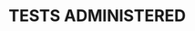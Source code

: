 # TESTS ADMINISTERED {#sec-tests} 

```{=typst}
- Comprehensive Neuropsychiatric Symptom and History Interview
- Conners' Adult ADHD Diagnostic Interview for DSM-IV (CAADID), Part I: History
- Conners' Adult ADHD Rating Scales--Self-Report: Long Version (CAARS--S:L)
- Conners' Adult ADHD Rating Scales--Observer Report: Long Version (CAARS--O:L)
- Comprehensive Executive Function Inventory Adult (CEFI Adult) Self-Report Form
- Comprehensive Executive Function Inventory Adult (CEFI Adult) Observer Form
- Advanced Clinical Solutions (ACS): Word Choice, Test of Premorbid Functioning (TOPF)
- Dot Counting Test
- Wechsler Adult Intelligence Scale, 4th ed (WAIS-4): Coding
- Wide Range Achievement Test, 5th ed (WRAT-5): Word Reading
- Neuropsychological Assessment Battery, Screener (NAB): Attention, Language, Memory, Spatial, and Executive Functions Modules
- NIH Executive Abilities--Measures and Instruments for Neurobehavioral
Evaluation and Research (NIH EXAMINER): Unstructured Task, Verbal Fluency, Behavioral Rating Scale
- California Verbal Learning Test, 3rd ed (CVLT-3), Brief Form
- Rey-Osterrieth Complex Figure Test (ROCFT)
- Trail Making Test
- Delis-Kaplan Executive Function System (D-KEFS): Color-Word Interference Test
- Personality Assessment Inventory (PAI)
- Beck Anxiety Inventory (BAI)
- Beck Depression Inventory, 2nd ed (BDI-2)
```
